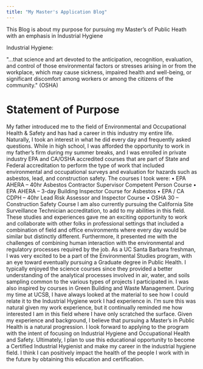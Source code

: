 ```yaml
---
title: "My Master's Application Blog"
---
```


This Blog is about my purpose for pursuing my Master's of Public Heath with an emphasis in Industrial Hygiene

Industrial Hygiene:

\"...that science and art devoted to the anticipation, recognition,
evaluation, and control of those environmental factors or stresses
arising in or from the workplace, which may cause sickness,
impaired health and well-being, or significant discomfort among
workers or among the citizens of the community.\" (OSHA)

# Statement of Purpose

My father introduced me to the field of Environmental and Occupational Health & Safety and has had a career in this industry my entire life. Naturally, I took an interest in what he did every day and frequently asked questions. While in high school, I was afforded the opportunity to work in my father's firm during my summer breaks, and I was enrolled in private industry EPA and CA/OSHA accredited courses that are part of State and Federal accreditation to perform the type of work that included environmental and occupational surveys and evaluation for hazards such as asbestos, lead, and construction safety. The courses I took were: • EPA AHERA -- 40hr Asbestos Contractor Supervisor Competent Person Course • EPA AHERA -- 3-day Building Inspector Course for Asbestos • EPA / CA CDPH -- 40hr Lead Risk Assessor and Inspector Course • OSHA 30 -- Construction Safety Course I am also currently pursuing the California Site Surveillance Technician accreditation, to add to my abilities in this field. These studies and experiences gave me an exciting opportunity to work and collaborate with other folks in professional settings that included a combination of field and office environments where every day would be similar but distinctly different. Furthermore, it presented me with the challenges of combining human interaction with the environmental and regulatory processes required by the job. As a UC Santa Barbara freshman, I was very excited to be a part of the Environmental Studies program, with an eye toward eventually pursuing a Graduate degree in Public Health. I typically enjoyed the science courses since they provided a better understanding of the analytical processes involved in air, water, and soils sampling common to the various types of projects I participated in. I was also inspired by courses in Green Building and Waste Management. During my time at UCSB, I have always looked at the material to see how I could relate it to the Industrial Hygiene work I had experience in. I'm sure this was natural given my work experience, but it continually reminded me how interested I am in this field where I have only scratched the surface. Given my experience and background, I believe that pursuing a Master's in Public Health is a natural progression. I look forward to applying to the program with the intent of focusing on Industrial Hygiene and Occupational Health and Safety. Ultimately, I plan to use this educational opportunity to become a Certified Industrial Hygienist and make my career in the industrial hygiene field. I think I can positively impact the health of the people I work with in the future by obtaining this education and certification.
